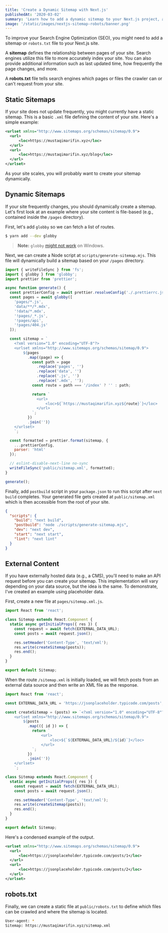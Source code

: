 ```yaml
---
title: 'Create a Dynamic Sitemap with Next.js'
publishedAt: '2020-03-02'
summary: 'Learn how to add a dynamic sitemap to your Next.js project, along with a robots.txt file for optimal SEO.'
image: '/static/images/nextjs-sitemap-robots/banner.png'
---
```


To improve your Search Engine Optimization (SEO), you might need to add a sitemap or `robots.txt` file to your Next.js site.

A **sitemap** defines the relationship between pages of your site. Search engines utilize
this file to more accurately index your site. You can also provide additional information
such as last updated time, how frequently the page changes, and more.

A **robots.txt** file tells search engines which pages or files the crawler can or can't request from your site.

## Static Sitemaps

If your site does not update frequently, you might currently have a static sitemap.
This is a basic `.xml` file defining the content of your site. Here's a simple example:

```xml
<urlset xmlns="http://www.sitemaps.org/schemas/sitemap/0.9">
  <url>
      <loc>https://mustaqimarifin.xyz</loc>
  </url>
  <url>
      <loc>https://mustaqimarifin.xyz/blog</loc>
  </url>
</urlset>
```

As your site scales, you will probably want to create your sitemap dynamically.

## Dynamic Sitemaps

If your site frequently changes, you should dynamically create a sitemap.
Let's first look at an example where your site content is file-based (e.g., contained inside the `/pages` directory).

First, let's add `globby` so we can fetch a list of routes.

```bash
$ yarn add --dev globby
```

> **Note:** `globby` [might not work](https://github.com/leerob/leerob.io/issues/293) on Windows.

Next, we can create a Node script at `scripts/generate-sitemap.mjs`.
This file will dynamically build a sitemap based on your `/pages` directory.

```js
import { writeFileSync } from 'fs';
import { globby } from 'globby';
import prettier from 'prettier';

async function generate() {
  const prettierConfig = await prettier.resolveConfig('./.prettierrc.js');
  const pages = await globby([
    'pages/*.js',
    'data/**/*.mdx',
    '!data/*.mdx',
    '!pages/_*.js',
    '!pages/api',
    '!pages/404.js'
  ]);

  const sitemap = `
    <?xml version="1.0" encoding="UTF-8"?>
    <urlset xmlns="http://www.sitemaps.org/schemas/sitemap/0.9">
        ${pages
          .map((page) => {
            const path = page
              .replace('pages', '')
              .replace('data', '')
              .replace('.js', '')
              .replace('.mdx', '');
            const route = path === '/index' ? '' : path;

            return `
              <url>
                  <loc>${`https://mustaqimarifin.xyz${route}`}</loc>
              </url>
            `;
          })
          .join('')}
    </urlset>
    `;

  const formatted = prettier.format(sitemap, {
    ...prettierConfig,
    parser: 'html'
  });

  // eslint-disable-next-line no-sync
  writeFileSync('public/sitemap.xml', formatted);
}

generate();
```

Finally, add `postbuild` script in your `package.json` to run this script after `next build` completes.
Your generated file gets created at `public/sitemap.xml` which is then accessible from the root of your site.

```json
{
  "scripts": {
    "build": "next build",
    "postbuild": "node ./scripts/generate-sitemap.mjs",
    "dev": "next dev",
    "start": "next start",
    "lint": "next lint"
  }
}
```

## External Content

If you have externally hosted data (e.g., a CMS), you'll need to make an API request
before you can create your sitemap. This implementation will vary depending on your data source,
but the idea is the same. To demonstrate, I've created an example using placeholder data.

First, create a new file at `pages/sitemap.xml.js`.

```js
import React from 'react';

class Sitemap extends React.Component {
  static async getInitialProps({ res }) {
    const request = await fetch(EXTERNAL_DATA_URL);
    const posts = await request.json();

    res.setHeader('Content-Type', 'text/xml');
    res.write(createSitemap(posts));
    res.end();
  }
}

export default Sitemap;
```

When the route `/sitemap.xml` is initially loaded, we will fetch posts from an external data source
and then write an XML file as the response.

```js
import React from 'react';

const EXTERNAL_DATA_URL = 'https://jsonplaceholder.typicode.com/posts';

const createSitemap = (posts) => `<?xml version="1.0" encoding="UTF-8"?>
    <urlset xmlns="http://www.sitemaps.org/schemas/sitemap/0.9">
        ${posts
          .map(({ id }) => {
            return `
                <url>
                    <loc>${`${EXTERNAL_DATA_URL}/${id}`}</loc>
                </url>
            `;
          })
          .join('')}
    </urlset>
    `;

class Sitemap extends React.Component {
  static async getInitialProps({ res }) {
    const request = await fetch(EXTERNAL_DATA_URL);
    const posts = await request.json();

    res.setHeader('Content-Type', 'text/xml');
    res.write(createSitemap(posts));
    res.end();
  }
}

export default Sitemap;
```

Here's a condensed example of the output.

```xml
<urlset xmlns="http://www.sitemaps.org/schemas/sitemap/0.9">
  <url>
      <loc>https://jsonplaceholder.typicode.com/posts/1</loc>
  </url>
  <url>
      <loc>https://jsonplaceholder.typicode.com/posts/2</loc>
  </url>
</urlset>
```

## robots.txt

Finally, we can create a static file at `public/robots.txt` to define which
files can be crawled and where the sitemap is located.

```bash
User-agent: *
Sitemap: https://mustaqimarifin.xyz/sitemap.xml
```
